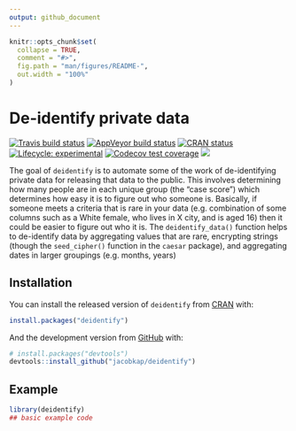 ```yaml
---
output: github_document
---
```


<!-- README.md is generated from README.Rmd. Please edit that file -->

```r
knitr::opts_chunk$set(
  collapse = TRUE,
  comment = "#>",
  fig.path = "man/figures/README-",
  out.width = "100%"
)
```

# De-identify private data

<!-- badges: start -->
[![Travis build status](https://travis-ci.org/jacobkap/deidentify.svg?branch=master)](https://travis-ci.org/jacobkap/deidentify)
[![AppVeyor build status](https://ci.appveyor.com/api/projects/status/github/jacobkap/deidentify?branch=master&svg=true)](https://ci.appveyor.com/project/jacobkap/deidentify)
[![CRAN status](https://www.r-pkg.org/badges/version/deidentify)](https://CRAN.R-project.org/package=deidentify)
[![Lifecycle: experimental](https://img.shields.io/badge/lifecycle-experimental-orange.svg)](https://www.tidyverse.org/lifecycle/#experimental)
[![Codecov test coverage](https://codecov.io/gh/jacobkap/deidentify/branch/master/graph/badge.svg)](https://codecov.io/gh/jacobkap/deidentify?branch=master)
[![](http://cranlogs.r-pkg.org/badges/grand-total/deidentify?color=blue)](https://cran.r-project.org/package=deidentify)
<!-- badges: end -->

The goal of `deidentify` is to automate some of the work of de-identifying private data for releasing that data to the public. This involves determining how many people are in each unique group (the "case score") which determines how easy it is to figure out who someone is. Basically, if someone meets a criteria that is rare in your data (e.g. combination of some columns such as a White female, who lives in X city, and is aged 16) then it could be easier to figure out who it is. The `deidentify_data()` function helps to de-identify data by aggregating values that are rare, encrypting strings (though the `seed_cipher()` function in the `caesar` package), and aggregating dates in larger groupings (e.g. months, years)

## Installation

You can install the released version of `deidentify` from [CRAN](https://CRAN.R-project.org) with:

``` r
install.packages("deidentify")
```

And the development version from [GitHub](https://github.com/) with:

``` r
# install.packages("devtools")
devtools::install_github("jacobkap/deidentify")
```
## Example


```r
library(deidentify)
## basic example code
```
